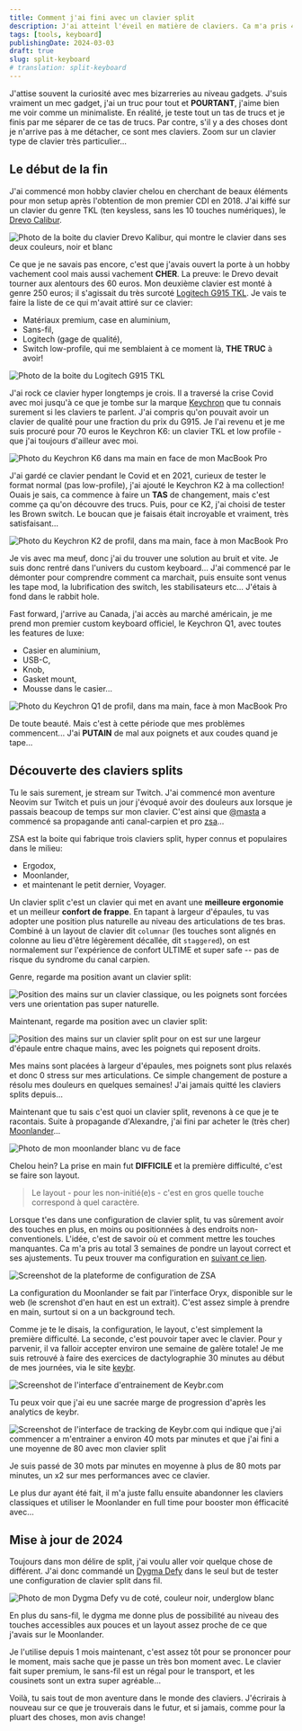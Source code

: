 ```yaml
---
title: Comment j'ai fini avec un clavier split
description: J'ai atteint l'éveil en matière de claviers. Ca m'a pris 4 ans.
tags: [tools, keyboard]
publishingDate: 2024-03-03
draft: true
slug: split-keyboard
# translation: split-keyboard
---
```



J'attise souvent la curiosité avec mes bizarreries au niveau gadgets. J'suis
vraiment un mec gadget, j'ai un truc pour tout et **POURTANT**, j'aime bien me
voir comme un minimaliste. En réalité, je teste tout un tas de trucs et je finis
par me séparer de ce tas de trucs. Par contre, s'il y a des choses dont je
n'arrive pas à me détacher, ce sont mes claviers. Zoom sur un clavier type de
clavier très particulier...

## Le début de la fin

J'ai commencé mon hobby clavier chelou en cherchant de beaux éléments pour mon
setup après l'obtention de mon premier CDI en 2018. J'ai kiffé sur un clavier du
genre TKL (ten keysless, sans les 10 touches numériques), le
[Drevo Calibur](https://www.drevo.net/product/keyboard/calibur).

<Image
  src={drevoCalibur}
  alt="Photo de la boite du clavier Drevo Kalibur, qui montre le clavier dans ses deux couleurs, noir et blanc"
/>

Ce que je ne savais pas encore, c'est que j'avais ouvert la porte à un hobby
vachement cool mais aussi vachement **CHER**. La preuve: le Drevo devait tourner
aux alentours des 60 euros. Mon deuxième clavier est monté à genre 250 euros; il
s'agissait du très surcoté
[Logitech G915 TKL](https://www.logitechg.com/en-ca/products/gaming-keyboards/g915-tkl-wireless.html).
Je vais te faire la liste de ce qui m'avait attiré sur ce clavier:

- Matériaux premium, case en aluminium,
- Sans-fil,
- Logitech (gage de qualité),
- Switch low-profile, qui me semblaient à ce moment là, **THE TRUC** à avoir!

<Image src={logitechG915} alt="Photo de la boite du Logitech G915 TKL" />

J'ai rock ce clavier hyper longtemps je crois. Il a traversé la crise Covid avec
moi jusqu'à ce que je tombe sur la marque [Keychron](https://keychron.ca/) que
tu connais surement si les claviers te parlent. J'ai compris qu'on pouvait avoir
un clavier de qualité pour une fraction du prix du G915. Je l'ai revenu et je me
suis procuré pour 70 euros le Keychron K6: un clavier TKL et low profile - que
j'ai toujours d'ailleur avec moi.

<Image
  src={keychronK6}
  alt="Photo du Keychron K6 dans ma main en face de mon MacBook Pro"
/>

J'ai gardé ce clavier pendant le Covid et en 2021, curieux de tester le format
normal (pas low-profile), j'ai ajouté le Keychron K2 à ma collection! Ouais je
sais, ca commence à faire un **TAS** de changement, mais c'est comme ça qu'on
découvre des trucs. Puis, pour ce K2, j'ai choisi de tester les Brown switch. Le
boucan que je faisais était incroyable et vraiment, très satisfaisant...

<Image
  src={keychronK2}
  alt="Photo du Keychron K2 de profil, dans ma main, face à mon MacBook Pro"
/>

Je vis avec ma meuf, donc j'ai du trouver une solution au bruit et vite. Je suis
donc rentré dans l'univers du custom keyboard... J'ai commencé par le démonter
pour comprendre comment ca marchait, puis ensuite sont venus les tape mod, la
lubrification des switch, les stabilisateurs etc... J'étais à fond dans le
rabbit hole.

Fast forward, j'arrive au Canada, j'ai accès au marché américain, je me prend
mon premier custom keyboard officiel, le Keychron Q1, avec toutes les features
de luxe:

- Casier en aluminium,
- USB-C,
- Knob,
- Gasket mount,
- Mousse dans le casier...

<Image
  src={keychronQ1}
  alt="Photo du Keychron Q1 de profil, dans ma main, face à mon MacBook Pro"
/>

De toute beauté. Mais c'est à cette période que mes problèmes commencent... J'ai
**PUTAIN** de mal aux poignets et aux coudes quand je tape...

## Découverte des claviers splits

Tu le sais surement, je stream sur Twitch. J'ai commencé mon aventure Neovim sur
Twitch et puis un jour j'évoqué avoir des douleurs aux lorsque je passais
beacoup de temps sur mon clavier. C'est ainsi que
[@masta](https://twitter.com/LprtrAlexandre) a commencé sa propagande anti
canal-carpien et pro [zsa](https://zsa.io)...

ZSA est la boite qui fabrique trois claviers split, hyper connus et populaires
dans le milieu:

- Ergodox,
- Moonlander,
- et maintenant le petit dernier, Voyager.

Un clavier split c'est un clavier qui met en avant une **meilleure ergonomie**
et un meilleur **confort de frappe**. En tapant à largeur d'épaules, tu vas
adopter une position plus naturelle au niveau des articulations de tes bras.
Combiné à un layout de clavier dit `columnar` (les touches sont alignés en
colonne au lieu d'être légèrement décallée, dit `staggered`), on est normalement
sur l'expérience de confort ULTIME et super safe -- pas de risque du syndrome du
canal carpien.

Genre, regarde ma position avant un clavier split:

<Image
  src={typingBefore}
  alt="Position des mains sur un clavier classique, ou les poignets sont forcées vers une orientation pas super naturelle."
/>

Maintenant, regarde ma position avec un clavier split:

<Image
  src={typingSplit}
  alt="Position des mains sur un clavier split pour on est sur une largeur d'épaule entre chaque mains, avec les poignets qui reposent droits."
/>

Mes mains sont placées à largeur d'épaules, mes poignets sont plus relaxés et
donc 0 stress sur mes articulations. Ce simple changement de posture a résolu
mes douleurs en quelques semaines! J'ai jamais quitté les claviers splits
depuis...

Maintenant que tu sais c'est quoi un clavier split, revenons à ce que je te
racontais. Suite à propagande d'Alexandre, j'ai fini par acheter le (très cher)
[Moonlander](https://www.zsa.io/moonlander/)...

<Image src={moonlander} alt="Photo de mon moonlander blanc vu de face" />

Chelou hein? La prise en main fut **DIFFICILE** et la première difficulté, c'est
se faire son layout.

> Le layout - pour les non-initié(e)s - c'est en gros quelle touche correspond à
> quel caractère.

Lorsque t'es dans une configuration de clavier split, tu vas sûrement avoir des
touches en plus, en moins ou positionnées à des endroits non-conventionels.
L'idée, c'est de savoir où et comment mettre les touches manquantes. Ca m'a pris
au total 3 semaines de pondre un layout correct et ses ajustements. Tu peux
trouver ma configuration en
[suivant ce lien](https://configure.zsa.io/moonlander/layouts/yBLKl/latest/0).

<Image
  src={configurationZsa}
  alt="Screenshot de la plateforme de configuration de ZSA"
/>

La configuration du Moonlander se fait par l'interface Oryx, disponible sur le
web (le screnshot d'en haut en est un extrait). C'est assez simple à prendre en
main, surtout si on a un background tech.

Comme je te le disais, la configuration, le layout, c'est simplement la première
difficulté. La seconde, c'est pouvoir taper avec le clavier. Pour y parvenir, il
va falloir accepter environ une semaine de galère totale! Je me suis retrouvé à
faire des exercices de dactylographie 30 minutes au début de mes journées, via
le site [keybr](https://keybr.com).

<Image
  src={keybr}
  alt="Screenshot de l'interface d'entrainement de Keybr.com"
/>

Tu peux voir que j'ai eu une sacrée marge de progression d'après les analytics
de keybr.

<Image
  src={keybrEvolution}
  alt="Screenshot de l'interface de tracking de Keybr.com qui indique que j'ai commencer a m'entrainer a environ 40 mots par minutes et que j'ai fini a une moyenne de 80 avec mon clavier split"
/>

Je suis passé de 30 mots par minutes en moyenne à plus de 80 mots par minutes,
un x2 sur mes performances avec ce clavier.

Le plus dur ayant été fait, il m'a juste fallu ensuite abandonner les claviers
classiques et utiliser le Moonlander en full time pour booster mon éfficacité
avec...

## Mise à jour de 2024

Toujours dans mon délire de split, j'ai voulu aller voir quelque chose de
différent. J'ai donc commandé un [Dygma Defy](https://dygma.com/pages/defy) dans
le seul but de tester une configuration de clavier split dans fil.

<Image
  src={dygma}
  alt="Photo de mon Dygma Defy vu de coté, couleur noir, underglow blanc"
/>

En plus du sans-fil, le dygma me donne plus de possibilité au niveau des touches
accessibles aux pouces et un layout assez proche de ce que j'avais sur le
Moonlander.

Je l'utilise depuis 1 mois maintenant, c'est assez tôt pour se prononcer pour le
moment, mais sache que je passe un très bon moment avec. Le clavier fait super
premium, le sans-fil est un régal pour le transport, et les cousinets sont un
extra super agréable...

Voilà, tu sais tout de mon aventure dans le monde des claviers. J'écrirais à
nouveau sur ce que je trouverais dans le futur, et si jamais, comme pour la
pluart des choses, mon avis change!
